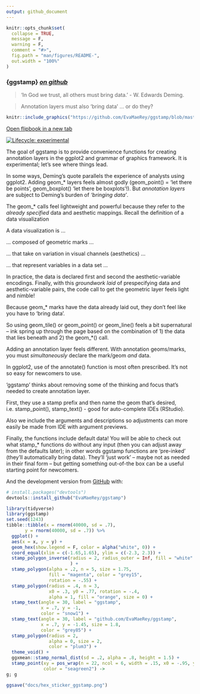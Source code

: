 ```yaml
---
output: github_document
---
```


<!-- README.md is generated from README.Rmd. Please edit that file -->

```r
knitr::opts_chunk$set(
  collapse = TRUE,
  message = F,
  warning = F,
  comment = "#>",
  fig.path = "man/figures/README-",
  out.width = "100%"
)
```

### {ggstamp} [*on github*](github.com/EvaMaeRey/ggstamp){target="_blank"}

> 'In God we trust, all others must bring data.' - W. Edwards Deming.

> Annotation layers must also 'bring data' ... or do they?


```r
knitr::include_graphics("https://github.com/EvaMaeRey/ggstamp/blob/master/docs/flipbook.gif?raw=true")
```

[Open flipbook in a new tab](https://evamaerey.github.io/ggstamp/flipbook.html){target="_blank"}

<!-- badges: start -->
[![Lifecycle: experimental](https://img.shields.io/badge/lifecycle-experimental-orange.svg)](https://lifecycle.r-lib.org/articles/stages.html#experimental)
<!-- badges: end -->


The goal of ggstamp is to provide convenience functions for creating annotation layers in the ggplot2 and grammar of graphics framework.  It is experimental; let's see where things lead. 

In some ways, Deming's quote parallels the experience of analysts using ggplot2.  Adding geom_* layers feels almost godly (geom_point() = 'let there be points', geom_boxplot() 'let there be boxplots'!).  But *annotation layers* are subject to Deming's burden of *'bringing data'*.  

The geom_* calls feel lightweight and powerful because they refer to the *already specified* data and aesthetic mappings.  Recall the definition of a data visualization 

A data visualization is ...

... composed of geometric marks ...

... that take on variation in visual channels (aesthetics) ...

... that represent variables in a data set ...

In practice, the data is declared first and second the aesthetic-variable encodings. Finally, with this *groundwork laid* of prespecifying data and aesthetic-variable pairs, the code call to get the geometric layer feels light and nimble!  

Because geom_* marks have the data already laid out, they don't feel like you have to 'bring data'.  

So using geom_tile() or geom_point() or geom_line() feels a bit supernatural -- ink spring up through the page based on the combination of 1) the data that lies beneath and 2) the geom_*() call.  



<!-- Annotation layers in grammar of graphics frameworks feel different than adding geom_* layers.  This is because w/ the separation of visual concerns, data is often declared separately from the geom.  The data is foundational and sits below everything.  The ink on the page depends on this underlying data once goem_* layers are declared.   -->

Adding an annotation layer feels different.  With annotation geoms/marks, you must *simultaneously* declare the mark/geom *and* data.

In ggplot2, use of the annotate() function is most often prescribed.  It's not so easy for newcomers to use.

'ggstamp' thinks about removing some of the thinking and focus that's needed to create annotation layer. 

First, they use a stamp prefix and then name the geom that's desired, i.e. stamp_point(), stamp_text() - good for auto-complete IDEs (RStudio). 

Also we include the arguments and descriptions so adjustments can more easily be made from IDE with argument previews.   

Finally, the functions include default data!  You will be able to check out what stamp_* functions do without any input (then you can adjust away from the defaults later); in other words ggstamp functions are 'pre-inked' (they'll automatically bring data).  They'll 'just work' -- maybe not as needed in their final form -- but getting something out-of-the box can be a useful starting point for newcomers.  


And the development version from [GitHub](https://github.com/) with:

``` r
# install.packages("devtools")
devtools::install_github("EvaMaeRey/ggstamp")
```


```r
library(tidyverse)
library(ggstamp)  
set.seed(1243)
tibble::tibble(x = rnorm(40000, sd = .7),
       y = rnorm(40000, sd = .7)) %>% 
  ggplot() + 
  aes(x = x, y = y) +
  geom_hex(show.legend = F, color = alpha("white", 0)) + 
  coord_equal(xlim = c(-1.65,1.65), ylim = c(-2.3, 2.3)) + 
  stamp_polygon_inverse(radius = 2, radius_outer = Inf, fill = "white"
                        ) +
  stamp_polygon(alpha = .2, n = 5, size = 1.75,
                fill = "magenta", color = "grey15",
                rotation = -.55) + 
  stamp_polygon(radius = .4, n = 3,
                x0 = .3, y0 = .77, rotation = -.4,
                alpha = 1, fill = "orange", size = 0) + 
  stamp_text(angle = 30, label = "ggstamp",
             x = .7, y = -1,
             color = "snow1") + 
  stamp_text(angle = 30, label = "github.com/EvaMaeRey/ggstamp",
             x = .7, y = -1.45, size = 1.8,
             color = "grey85") + 
  stamp_polygon(radius = 2, 
                alpha = 0, size = 2,
                color = "plum3") + 
  theme_void() +
  ggxmean::stamp_normal_dist(sd = .2, alpha = .8, height = 1.5) + 
  stamp_point(xy = pos_wrap(n = 22, ncol = 6, width = .15, x0 = -.95, y0 = -.3), size = 3,
              color = "seagreen2") ->
g; g

ggsave("docs/hex_sticker_ggstamp.png")

```




